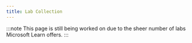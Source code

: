 ```yaml
---
title: Lab Collection
---
```


:::note 
This page is still being worked on due to the sheer number of labs Microsoft Learn offers. 
:::

<Tabs>
  <TabItem label="Azure">
    <Tabs>
      <TabItem label="Infrastructure">
      </TabItem>
      <TabItem label="Data">
      </TabItem>
    </Tabs>
  <CardGrid>
  </CardGrid>
  </TabItem>

  <TabItem label="Security">
  <CardGrid>
    <Tabs>
      <TabItem label="Entra ID">
      </TabItem>
      <TabItem label="Purview">
      </TabItem>
    </Tabs>
  </CardGrid>
  </TabItem>

  <TabItem label="Microsoft 365">
  <CardGrid>
  </CardGrid>
  </TabItem>

  <TabItem label="Power Platform">
  <CardGrid>
  </CardGrid>
  </TabItem>
</Tabs>
